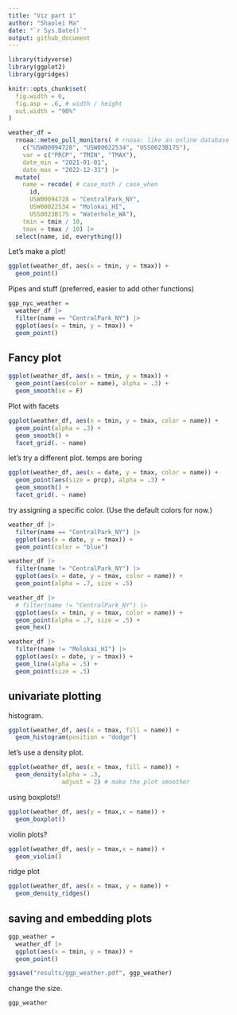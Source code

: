 ```yaml
---
title: "Viz part 1"
author: "Shaolei Ma"
date: "`r Sys.Date()`"
output: github_document
---
```


```r
library(tidyverse)
library(ggplot2)
library(ggridges)

knitr::opts_chunk$set(
  fig.width = 6,
  fig.asp = .6, # width / height
  out.width = "90%"
)
```

```r
weather_df = 
  rnoaa::meteo_pull_monitors( # rnoaa: like an online database
    c("USW00094728", "USW00022534", "USS0023B17S"),
    var = c("PRCP", "TMIN", "TMAX"), 
    date_min = "2021-01-01",
    date_max = "2022-12-31") |>
  mutate(
    name = recode( # case_math / case_when
      id, 
      USW00094728 = "CentralPark_NY", 
      USW00022534 = "Molokai_HI",
      USS0023B17S = "Waterhole_WA"),
    tmin = tmin / 10,
    tmax = tmax / 10) |>
  select(name, id, everything())
```

Let's make a plot!

```r
ggplot(weather_df, aes(x = tmin, y = tmax)) +
  geom_point()
```

Pipes and stuff (preferred, easier to add other functions)

```r
ggp_nyc_weather = 
  weather_df |>
  filter(name == "CentralPark_NY") |> 
  ggplot(aes(x = tmin, y = tmax)) +
  geom_point()
```

## Fancy plot

```r
ggplot(weather_df, aes(x = tmin, y = tmax)) +
  geom_point(aes(color = name), alpha = .3) +
  geom_smooth(se = F)
```

Plot with facets

```r
ggplot(weather_df, aes(x = tmin, y = tmax, color = name)) +
  geom_point(alpha = .3) + 
  geom_smooth() +
  facet_grid(. ~ name)
```

let's try a different plot. temps are boring

```r
ggplot(weather_df, aes(x = date, y = tmax, color = name)) +
  geom_point(aes(size = prcp), alpha = .3) +
  geom_smooth() +
  facet_grid(. ~ name)
```

try assigning a specific color.
(Use the default colors for now.)

```r
weather_df |>
  filter(name == "CentralPark_NY") |> 
  ggplot(aes(x = date, y = tmax)) +
  geom_point(color = "blue")

weather_df |>
  filter(name != "CentralPark_NY") |> 
  ggplot(aes(x = date, y = tmax, color = name)) +
  geom_point(alpha = .7, size = .5)
```

```r
weather_df |>
  # filter(name != "CentralPark_NY") |> 
  ggplot(aes(x = tmin, y = tmax, color = name)) +
  geom_point(alpha = .7, size = .5) +
  geom_hex()
```

```r
weather_df |>
  filter(name != "Molokai_HI") |> 
  ggplot(aes(x = date, y = tmax)) +
  geom_line(alpha = .5) +
  geom_point(size = .5)
```


## univariate plotting

histogram.

```r
ggplot(weather_df, aes(x = tmax, fill = name)) +
  geom_histogram(position = "dodge")
```

let's use a density plot.

```r
ggplot(weather_df, aes(x = tmax, fill = name)) +
  geom_density(alpha = .3,
               adjust = 2) # make the plot smoother
```

using boxplots!!

```r
ggplot(weather_df, aes(y = tmax,x = name)) +
  geom_boxplot()
```

violin plots?

```r
ggplot(weather_df, aes(y = tmax,x = name)) +
  geom_violin()
```

ridge plot

```r
ggplot(weather_df, aes(x = tmax, y = name)) +
  geom_density_ridges()
```

## saving and embedding plots

```r
ggp_weather = 
  weather_df |>
  ggplot(aes(x = tmin, y = tmax)) +
  geom_point()

ggsave("results/ggp_weather.pdf", ggp_weather)
```

change the size.

```r
ggp_weather
```

